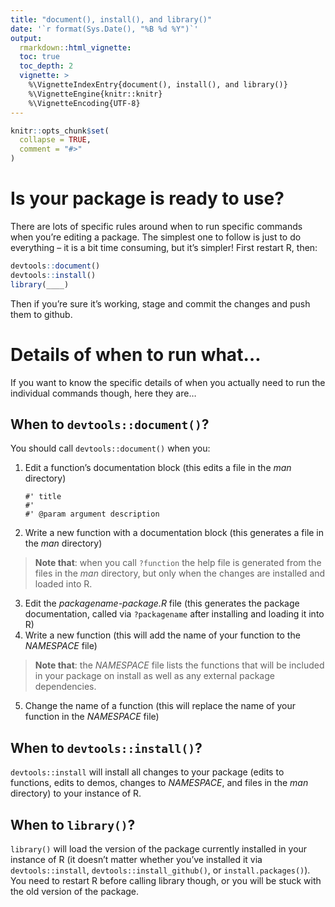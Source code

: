 ```yaml
---
title: "document(), install(), and library()"
date: '`r format(Sys.Date(), "%B %d %Y")`'
output:
  rmarkdown::html_vignette:
  toc: true
  toc_depth: 2
  vignette: >
    %\VignetteIndexEntry{document(), install(), and library()}
    %\VignetteEngine{knitr::knitr}
    %\VignetteEncoding{UTF-8}
---
```


```r
knitr::opts_chunk$set(
  collapse = TRUE,
  comment = "#>"
)
```

# Is your package is ready to use?

There are lots of specific rules around when to run specific commands when
you're editing a package. The simplest one to follow is just to do everything --
it is a bit time consuming, but it's simpler! First restart R, then:

```R
devtools::document()
devtools::install()
library(____)
```

Then if you're sure it's working, stage and commit the changes and push them to
github.

# Details of when to run what...

If you want to know the specific details of when you actually need to run
the individual commands though, here they are...

## When to `devtools::document()`?

You should call `devtools::document()` when you: 

1. Edit a function's documentation block (this edits a file in the *man* directory)

    ```
    #' title
    #' 
    #' @param argument description
    ```
2. Write a new function with a documentation block (this generates a file in the *man* directory)

> **Note that**: when you call `?function` the help file is generated from the files in the *man* directory, but only when the changes are installed and loaded into R.

3. Edit the *packagename-package.R* file (this generates the package documentation, called via `?packagename` after installing and loading it into R)
4. Write a new function (this will add the name of your function to the *NAMESPACE* file)

> **Note that**: the *NAMESPACE* file lists the functions that will be included in your package on install as well as any external package dependencies.

5. Change the name of a function (this will replace the name of your function in the *NAMESPACE* file)

## When to `devtools::install()`?

`devtools::install` will install all changes to your package (edits to functions, edits to demos, changes to *NAMESPACE*, and files in the *man* directory) to your instance of R.

## When to `library()`?

`library()` will load the version of the package currently installed in your
instance of R (it doesn't matter whether you've installed it via
`devtools::install`, `devtools::install_github()`, or `install.packages()`). You
need to restart R before calling library though, or you will be stuck with the
old version of the package.
